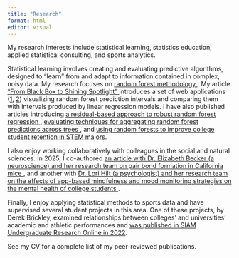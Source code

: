```yaml
---
title: "Research"
format: html
editor: visual
---
```


My research interests include statistical learning, statistics education, applied statistical consulting, and sports analytics.

Statistical learning involves creating and evaluating predictive algorithms, designed to “learn” from and adapt to information contained in complex, noisy data. My research focuses on <a href="https://www.stat.berkeley.edu/~breiman/RandomForests/cc_home.htm"> random forest methodology </a>. My article <a href="https://www.tandfonline.com/doi/abs/10.1080/00031305.2022.2107568"> "From Black Box to Shining Spotlight" </a> introduces a set of web applications (<a href="https://predictive-visualizations.shinyapps.io/Prediction_Intervals_Simulation/">1</a>, <a href="https://predictive-visualizations.shinyapps.io/Prediction_Intervals_Real_Data/">2</a>) visualizing random forest prediction intervals and comparing them with intervals produced by linear regression models. I have also published articles introducing <a href="https://www.intlpress.com/site/pub/pages/journals/items/sii/content/vols/0014/0004/a003/"> a residual-based approach to robust random forest regression </a>, <a href="https://onlinelibrary.wiley.com/doi/abs/10.1002/sam.11446"> evaluating techniques for aggregating random forest predictions across trees </a>, and <a href="https://journals.sagepub.com/doi/abs/10.1177/1521025118780502"> using random forests to improve college student retention in STEM majors</a>.

I also enjoy working collaboratively with colleagues in the social and natural sciences. In 2025, I co-authored <a href="https://onlinelibrary.wiley.com/doi/full/10.1111/eth.13545"> an article with Dr. Elizabeth Becker (a neuroscience) and her research team on pair bond formation in California mice  </a>, and another with <a href="https://link.springer.com/article/10.1007/s10862-025-10196-x"> Dr. Lori Hilt (a psychologist) and her research team on the effects of app-based mindfulness and mood monitoring strategies on the mental health of college students </a>. 

Finally, I enjoy applying statistical methods to sports data and have supervised several student projects in this area. One of these projects, by Derek Brickley, examined relationships between colleges' and universities' academic and athletic performances and <a href="https://www.siam.org/Portals/0/Publications/SIURO/Vol15/S149121.pdf?ver=2022-11-23-135316-360"> was published in SIAM Undergraduate Research Online in 2022</a>.

See my CV for a complete list of my peer-reviewed publications.   